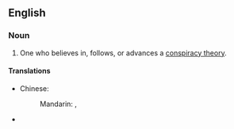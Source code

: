 ==English==
===Noun===
{{en-noun|sg=[[conspiracy]] [[theory]]}}

# One who believes in, follows, or advances a [[conspiracy theory]].

====Translations====
{{trans-top|one who believes in a conspiracy theory}}
* Chinese:
*: Mandarin: {{t|zh|陰謀論者|sc=Hani}}, {{t|zh|阴谋论者|tr=yīnmóulùnzhě|sc=Hani}}
{{trans-mid}}
* {{trreq|Finnish}}
{{trans-bottom}}